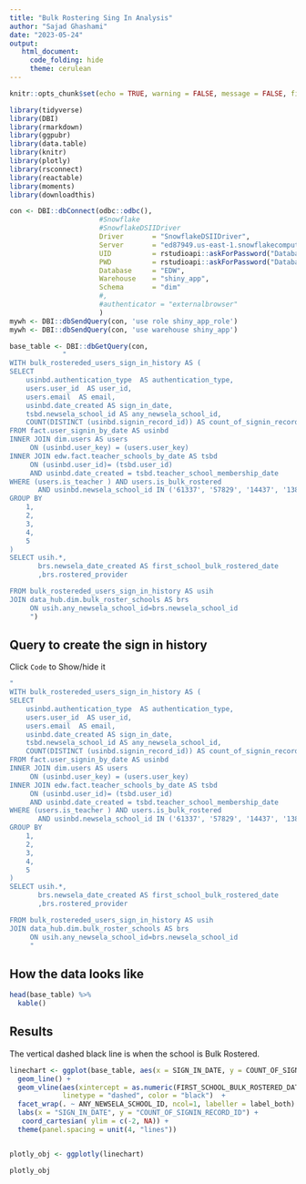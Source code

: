 ```yaml
---
title: "Bulk Rostering Sing In Analysis"
author: "Sajad Ghashami"
date: "2023-05-24"
output: 
   html_document:
     code_folding: hide
     theme: cerulean
---
```


```{=html}
<style type="text/css">
.main-container {
  max-width: 1400px;
  margin-left: auto;
  margin-right: auto;
}
</style>
```
```r
knitr::opts_chunk$set(echo = TRUE, warning = FALSE, message = FALSE, fig.align = 'center')
```

```r
library(tidyverse)
library(DBI)
library(rmarkdown)
library(ggpubr)
library(data.table)
library(knitr)
library(plotly)
library(rsconnect)
library(reactable)
library(moments)
library(downloadthis)
```

```r
con <- DBI::dbConnect(odbc::odbc(),
                      #Snowflake
                      #SnowflakeDSIIDriver
                      Driver       = "SnowflakeDSIIDriver",
                      Server       = "ed87949.us-east-1.snowflakecomputing.com",
                      UID          = rstudioapi::askForPassword("Database user"),
                      PWD          = rstudioapi::askForPassword("Database password"),
                      Database     = "EDW",
                      Warehouse    = "shiny_app",
                      Schema       = "dim"
                      #,
                      #authenticator = "externalbrowser"
                      )
mywh <- DBI::dbSendQuery(con, 'use role shiny_app_role')
mywh <- DBI::dbSendQuery(con, 'use warehouse shiny_app')
```

```r
base_table <- DBI::dbGetQuery(con,
             "
WITH bulk_rostereded_users_sign_in_history AS ( 
SELECT
    usinbd.authentication_type  AS authentication_type,
    users.user_id  AS user_id,
    users.email  AS email,
    usinbd.date_created AS sign_in_date,
    tsbd.newsela_school_id AS any_newsela_school_id,
    COUNT(DISTINCT (usinbd.signin_record_id)) AS count_of_signin_record_id
FROM fact.user_signin_by_date AS usinbd
INNER JOIN dim.users AS users 
     ON (usinbd.user_key) = (users.user_key)
INNER JOIN edw.fact.teacher_schools_by_date AS tsbd
     ON (usinbd.user_id)= (tsbd.user_id)
     AND usinbd.date_created = tsbd.teacher_school_membership_date
WHERE (users.is_teacher ) AND users.is_bulk_rostered
       AND usinbd.newsela_school_id IN ('61337', '57829', '14437', '13838')
GROUP BY    
    1,
    2,
    3,
    4,
    5
)
SELECT usih.*,
       brs.newsela_date_created AS first_school_bulk_rostered_date
       ,brs.rostered_provider

FROM bulk_rostereded_users_sign_in_history AS usih
JOIN data_hub.dim.bulk_roster_schools AS brs
     ON usih.any_newsela_school_id=brs.newsela_school_id
     ")

```

## Query to create the sign in history

Click `Code` to Show/hide it

```r
"
WITH bulk_rostereded_users_sign_in_history AS ( 
SELECT
    usinbd.authentication_type  AS authentication_type,
    users.user_id  AS user_id,
    users.email  AS email,
    usinbd.date_created AS sign_in_date,
    tsbd.newsela_school_id AS any_newsela_school_id,
    COUNT(DISTINCT (usinbd.signin_record_id)) AS count_of_signin_record_id
FROM fact.user_signin_by_date AS usinbd
INNER JOIN dim.users AS users 
     ON (usinbd.user_key) = (users.user_key)
INNER JOIN edw.fact.teacher_schools_by_date AS tsbd
     ON (usinbd.user_id)= (tsbd.user_id)
     AND usinbd.date_created = tsbd.teacher_school_membership_date
WHERE (users.is_teacher ) AND users.is_bulk_rostered
       AND usinbd.newsela_school_id IN ('61337', '57829', '14437', '13838')
GROUP BY    
    1,
    2,
    3,
    4,
    5
)
SELECT usih.*,
       brs.newsela_date_created AS first_school_bulk_rostered_date
       ,brs.rostered_provider

FROM bulk_rostereded_users_sign_in_history AS usih
JOIN data_hub.dim.bulk_roster_schools AS brs
     ON usih.any_newsela_school_id=brs.newsela_school_id
     "
```

## How the data looks like

```r
head(base_table) %>%
  kable()
```

## Results

The vertical dashed black line is when the school is Bulk Rostered.  

```r
linechart <- ggplot(base_table, aes(x = SIGN_IN_DATE, y = COUNT_OF_SIGNIN_RECORD_ID, color = AUTHENTICATION_TYPE)) +
  geom_line() +
  geom_vline(aes(xintercept = as.numeric(FIRST_SCHOOL_BULK_ROSTERED_DATE)),
             linetype = "dashed", color = "black")  +
  facet_wrap(. ~ ANY_NEWSELA_SCHOOL_ID, ncol=1, labeller = label_both) +
  labs(x = "SIGN_IN_DATE", y = "COUNT_OF_SIGNIN_RECORD_ID") +
   coord_cartesian( ylim = c(-2, NA)) +
  theme(panel.spacing = unit(4, "lines"))


plotly_obj <- ggplotly(linechart)

plotly_obj
```
